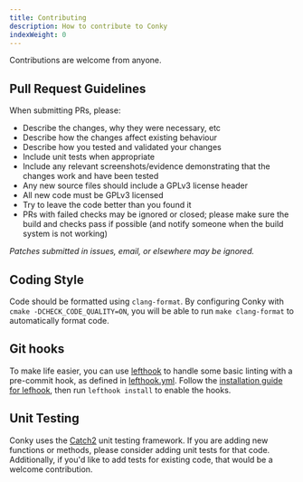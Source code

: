 ```yaml
---
title: Contributing
description: How to contribute to Conky
indexWeight: 0
---
```


Contributions are welcome from anyone.

## Pull Request Guidelines

When submitting PRs, please:

- Describe the changes, why they were necessary, etc
- Describe how the changes affect existing behaviour
- Describe how you tested and validated your changes
- Include unit tests when appropriate
- Include any relevant screenshots/evidence demonstrating that the changes work and have been tested
- Any new source files should include a GPLv3 license header
- All new code must be GPLv3 licensed
- Try to leave the code better than you found it
- PRs with failed checks may be ignored or closed; please make sure
  the build and checks pass if possible (and notify someone when the build
  system is not working)

_Patches submitted in issues, email, or elsewhere may be ignored._

## Coding Style

Code should be formatted using `clang-format`. By configuring Conky with `cmake -DCHECK_CODE_QUALITY=ON`, you will be able to run `make clang-format` to automatically format code.

## Git hooks

To make life easier, you can use
[lefthook](https://github.com/evilmartians/lefthook) to handle some basic
linting with a pre-commit hook, as defined in [lefthook.yml](lefthook.yml).
Follow the [installation guide for
lefhook](https://github.com/evilmartians/lefthook/blob/master/docs/install.md),
then run `lefthook install` to enable the hooks.

## Unit Testing

Conky uses the [Catch2](https://github.com/catchorg/Catch2) unit testing framework. If you are adding new functions or methods, please consider adding unit tests for that code. Additionally, if you'd like to add tests for existing code, that would be a welcome contribution.
